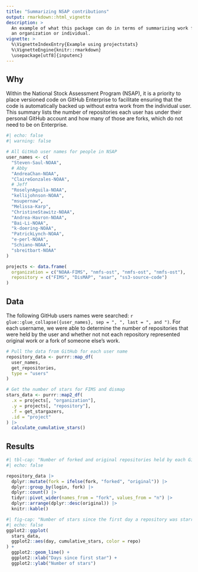 ```yaml
---
title: "Summarizing NSAP contributions"
output: rmarkdown::html_vignette
description: >
  An example of what this package can do in terms of summarizing work for
  an organization or individual.
vignette: >
  %\VignetteIndexEntry{Example using projectstats}
  %\VignetteEngine{knitr::rmarkdown}
  \usepackage[utf8]{inputenc}
---
```


## Why

Within the National Stock Assessment Program (NSAP), it is a priority to place versioned code on GitHub Enterprise to facilitate ensuring that the code is automatically backed up without extra work from the individual user. This summary lists the number of repositories each user has under their personal GitHub account and how many of those are forks, which do not need to be on Enterprise.

```r
#| echo: false
#| warning: false

# All GitHub user names for people in NSAP
user_names <- c(
  "Steven-Saul-NOAA",
  # Abby
  "AndreaChan-NOAA",
  "ClaireGonzales-NOAA",
  # Jeff
  "RoselynAguila-NOAA",
  "kellijohnson-NOAA",
  "msupernaw",
  "Melissa-Karp",
  "ChristineStawitz-NOAA",
  "Andrea-Havron-NOAA",
  "Bai-Li-NOAA",
  "k-doering-NOAA",
  "PatrickLynch-NOAA",
  "e-perl-NOAA",
  "Schiano-NOAA",
  "sbreitbart-NOAA"
)

projects <- data.frame(
  organization = c("NOAA-FIMS", "nmfs-ost", "nmfs-ost", "nmfs-ost"),
  repository = c("FIMS", "DisMAP", "asar", "ss3-source-code")
)
```

## Data

The following GitHub users names were searched: `r glue::glue_collapse({user_names}, sep = ", ", last = ", and ")`. For each username, we were able to determine the number of repositories that were held by the user and whether not not each repository represented original work or a fork of someone else's work.

```r
# Pull the data from GitHub for each user name
repository_data <- purrr::map_df(
  user_names,
  get_repositories,
  type = "users"
)

# Get the number of stars for FIMS and dismap
stars_data <- purrr::map2_df(
  .x = projects[, "organization"],
  .y = projects[, "repository"],
  .f = get_stargazers,
  .id = "project"
) |>
  calculate_cumulative_stars()
```


## Results
```r
#| tbl-cap: "Number of forked and original repositories held by each GitHub user name."
#| echo: false

repository_data |>
  dplyr::mutate(fork = ifelse(fork, "forked", "original")) |>
  dplyr::group_by(login, fork) |>
  dplyr::count() |>
  tidyr::pivot_wider(names_from = "fork", values_from = "n") |>
  dplyr::arrange(dplyr::desc(original)) |>
  knitr::kable()
```

```r
#| fig-cap: "Number of stars since the first day a repository was starred."
#| echo: false
ggplot2::ggplot(
  stars_data,
  ggplot2::aes(day, cumulative_stars, color = repo)
) +
  ggplot2::geom_line() +
  ggplot2::xlab("Days since first star") +
  ggplot2::ylab("Number of stars")
```
